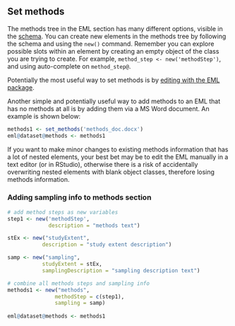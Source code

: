 ## Set methods

The methods tree in the EML section has many different options, visible in the [schema](https://knb.ecoinformatics.org/emlparser/docs/eml-2.1.1/eml-methods.png). You can create new elements in the methods tree by following the schema and using the `new()` command. Remember you can explore possible slots within an element by creating an empty object of the class you are trying to create. For example, `method_step <- new('methodStep')`, and using auto-complete on `method_step@`.

Potentially the most useful way to set methods is by [editing with the EML package](#edit-eml-with-the-eml-package).

Another simple and potentially useful way to add methods to an EML that has no methods at all is by adding them via a MS Word document. An example is shown below:

```r
methods1 <- set_methods('methods_doc.docx')
eml@dataset@methods <- methods1
```

If you want to make minor changes to existing methods information that has a lot of nested elements, your best bet may be to edit the EML manually in a text editor (or in RStudio), otherwise there is a risk of accidentally overwriting nested elements with blank object classes, therefore losing methods information.

### Adding sampling info to methods section

```r
# add method steps as new variables
step1 <- new('methodStep',
             description = "methods text")

stEx <- new("studyExtent", 
           description = "study extent description")

samp <- new("sampling", 
           studyExtent = stEx,
           samplingDescription = "sampling description text")

# combine all methods steps and sampling info 
methods1 <- new("methods",
               methodStep = c(step1),
               sampling = samp)
               
eml@dataset@methods <- methods1
```
